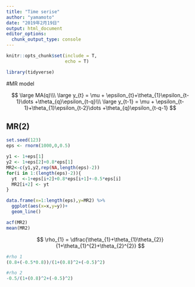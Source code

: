 ```yaml
---
title: "Time serise"
author: "yamamoto"
date: "2019年2月19日"
output: html_document
editor_options: 
  chunk_output_type: console
---
```

```r
knitr::opts_chunk$set(include = T,
                      echo = T)
```

```r
library(tidyverse)
```

#MR model

$$
\large MA(q)\\\
\large y_{t} = \mu + \epsilon_{t}+\theta_{1}\epsilon_{t-1}\dots +\theta_{q}\epsilon_{t-q}\\\
\large y_{t-1} = \mu + \epsilon_{t-1}+\theta_{1}\epsilon_{t-2}\dots +\theta_{q}\epsilon_{t-q-1}
$$

## MR(2)
```r
set.seed(123)
eps <- rnorm(1000,0,0.5)

y1 <- 1+eps[1]
y2 <- 1+eps[2]+0.8*eps[1]
MR2<-c(y1,y2,rep(NA,length(eps)-2))
for(i in 1:(length(eps)-2)){
  yt  <-1+eps[i+2]+0.8*eps[i+1]+-0.5*eps[i] 
  MR2[i+2] <- yt
}

data.frame(x=1:length(eps),y=MR2) %>% 
  ggplot(aes(x=x,y=y))+
  geom_line()
```

```r
acf(MR2)
mean(MR2)
```

$$
\rho_{1} = \dfrac{\theta_{1}+\theta_{1}\theta_{2}}{1+\theta_{1}^{2}+\theta_{2}^{2}}
$$
```r
#rho 1
(0.8+(-0.5*0.8))/(1+(0.8)^2+(-0.5)^2)

#rho 2
-0.5/(1+(0.8)^2+(-0.5)^2)
```

```r

```

